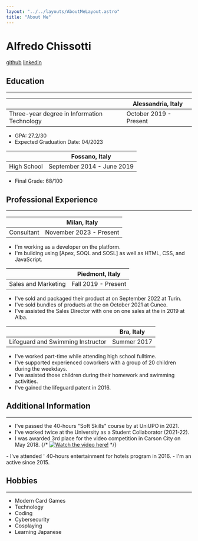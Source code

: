 ```yaml
---
layout: "../../layouts/AboutMeLayout.astro"
title: "About Me"
---
```


# Alfredo Chissotti
[github](https://github.com/astisme)
[linkedin](https://www.linkedin.com/in/alfredochissotti/)
## Education
---
|<Href href="https://www.uniupo.it/en" text="Università degli Studi del Piemonte Orientale A. Avogadro" />|Alessandria, Italy|
|-|-|
|Three-year degree in Information Technology|October 2019 - Present|
- GPA: 27.2/30
- Expected Graduation Date: 04/2023

|<Href href="http://www.vallauri.edu/public/ita/pagina.asp" text="Liceo Scientifico Scienze Applicate G. Vallauri" />|Fossano, Italy|
|-|-|
|High School|September 2014 - June 2019|
- Final Grade: 68/100

## Professional Experience
---
|<Href href="https://www.reply.com/arlanis-reply/en/" text="Arlanis Reply" />|Milan, Italy|
|-|-|
|Consultant|November 2023 - Present|
- I'm working as a developer on the <Href href="https://www.salesforce.com/?ir=1" text="Salesforce" /> platform.
- I'm building using <Href href="https://trailhead.salesforce.com/content/learn/modules/apex_database" text="Salesforce's proprietary languages" /> [Apex, SOQL and SOSL] as well as HTML, CSS, and JavaScript.

|<Href href="https://www.loyogurtfamu.it" text="Fam&ugrave;" />|Piedmont, Italy|
|-|-|
|Sales and Marketing|Fall 2019 - Present|
- I've sold and packaged their product at <Href href="https://2022.terramadresalonedelgusto.com/en/" text="Salone del gusto" /> on September 2022 at Turin.
- I've sold bundles of products at the <Href href="http://marrone.net/" text="Chestnut Fair" /> on October 2021 at Cuneo.
- I've assisted the Sales Director with one on one sales at the <Href href="https://www.fieradeltartufo.org/" text="Truffle Fair" /> in 2019 at Alba.

|<Href href="https://piscinebra.it/" text="Piscine di Bra" />|Bra, Italy|
|-|-|
|Lifeguard and Swimming Instructor|Summer 2017|
- I've worked part-time while attending high school fulltime.
- I've supported experienced coworkers with a group of 20 children during the weekdays.
- I've assisted those children during their homework and swimming activities.
- I've gained the lifeguard patent in 2016.

## Additional Information
---
- I've passed the 40-hours "Soft Skills" course by <Href href="https://www.federmanager.it/" text="FederManager" /> at UniUPO in 2021.
- I've worked twice at the University as a Student Collaborator (2021-22).
- I was awarded 3rd place for the <Href href="https://musclepowered.wordpress.com/2018/05/17/first-annual-no-zombie-texting-awards/" text="No Zombie Texting" /> video competition in Carson City on May 2018.
{/* [![Watch the video here!](https://img.youtube.com/vi/RBDOKDZB0U4/0.jpg)](https://www.youtube.com/embed/RBDOKDZB0U4) */}
<IFrameEmbedVideo path="https://www.youtube.com/embed/RBDOKDZB0U4?version=3&rel=0&showsearch=0&showinfo=1&iv_load_policy=1&fs=1&hl=en&autohide=2&wmode=transparent" width="70%" height="370vh" />
- I've attended <Href href="https://www.facebook.com/groups/43513691233/" text="CAOS" />' 40-hours entertainment for hotels program in 2016.
- I'm an active <Href href="https://www.vipitalia.org/" text="clown therapy volunteer" /> since 2015.

## Hobbies
---
- Modern Card Games
- Technology
- Coding
- Cybersecurity
- Cosplaying
- Learning Japanese

